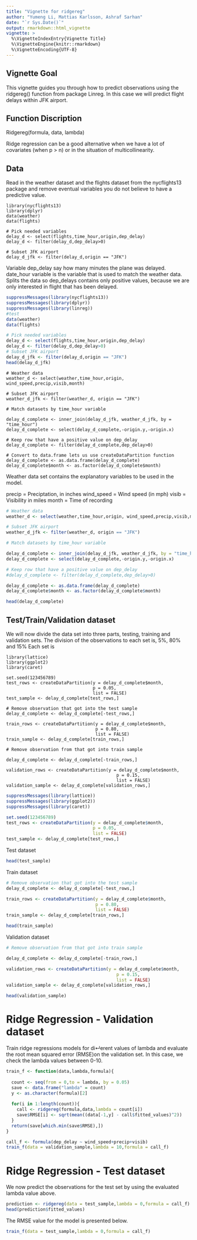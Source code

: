```yaml
---
title: "Vignette for ridgereg"
author: "Yumeng Li, Mattias Karlsson, Ashraf Sarhan"
date: "`r Sys.Date()`"
output: rmarkdown::html_vignette
vignette: >
  %\VignetteIndexEntry{Vignette Title}
  %\VignetteEngine{knitr::rmarkdown}
  %\VignetteEncoding{UTF-8}
---
```


## Vignette Goal
This vignette guides you through how to predict observations using the ridgereg() function from package Linreg. In this case we will predict flight delays within JFK airport.

## Function Discription
Ridgereg(formula, data, lambda) 

Ridge regression can be a good alternative when we have a lot of covariates (when p > n) or in the situation of multicollinearity.

## Data
Read in the weather dataset and the flights dataset from the nycflights13 package and remove eventual variables you do not believe to have a predictive value.
```
library(nycflights13)
library(dplyr)
data(weather)
data(flights)

# Pick needed variables
delay_d <- select(flights,time_hour,origin,dep_delay)
delay_d <- filter(delay_d,dep_delay>0)

# Subset JFK airport
delay_d_jfk <- filter(delay_d,origin == "JFK")
```
Variable dep_delay say how many minutes the plane was delayed. date_hour variable is the variable that is used to match the weather data. Splits the data so dep_delays contains only positive values, because we are only interested in flight that has been delayed.
```r
suppressMessages(library(nycflights13))
suppressMessages(library(dplyr))
suppressMessages(library(linreg))
#test
data(weather)
data(flights)

# Pick needed variables
delay_d <- select(flights,time_hour,origin,dep_delay)
delay_d <- filter(delay_d,dep_delay>0)
# Subset JFK airport
delay_d_jfk <- filter(delay_d,origin == "JFK")
head(delay_d_jfk)
```

```
# Weather data
weather_d <- select(weather,time_hour,origin, wind_speed,precip,visib,month)

# Subset JFK airport
weather_d_jfk <- filter(weather_d, origin == "JFK")

# Match datasets by time_hour variable

delay_d_complete <- inner_join(delay_d_jfk, weather_d_jfk, by = "time_hour")
delay_d_complete <- select(delay_d_complete,-origin.y,-origin.x)

# Keep row that have a positive value on dep_delay
delay_d_complete <- filter(delay_d_complete,dep_delay>0)

# Convert to data.frame lets us use createDataPartition function
delay_d_complete <- as.data.frame(delay_d_complete)
delay_d_complete$month <- as.factor(delay_d_complete$month)
```
Weather data set contains the explanatory variables to be used in the model.

precip = Preciptation, in inches
wind_speed = Wind speed (in mph)
visib = Visibility in miles
month = Time of recording

```r
# Weather data
weather_d <- select(weather,time_hour,origin, wind_speed,precip,visib,month)

# Subset JFK airport
weather_d_jfk <- filter(weather_d, origin == "JFK")

# Match datasets by time_hour variable

delay_d_complete <- inner_join(delay_d_jfk, weather_d_jfk, by = "time_hour")
delay_d_complete <- select(delay_d_complete,-origin.y,-origin.x)

# Keep row that have a positive value on dep_delay
#delay_d_complete <- filter(delay_d_complete,dep_delay>0)

delay_d_complete <- as.data.frame(delay_d_complete)
delay_d_complete$month <- as.factor(delay_d_complete$month)

head(delay_d_complete)
```

## Test/Train/Validation dataset
We will now divide the data set into three parts, testing, training and validation sets. The division of the observations to each set is, 5%, 80% and 15%
Each set is
```
library(lattice)
library(ggplot2)
library(caret)

set.seed(123456789)
test_rows <- createDataPartition(y = delay_d_complete$month,
                                 p = 0.05,
                                 list = FALSE)
test_sample <- delay_d_complete[test_rows,]

# Remove observation that got into the test sample
delay_d_complete <- delay_d_complete[-test_rows,]

train_rows <- createDataPartition(y = delay_d_complete$month,
                                  p = 0.80,
                                  list = FALSE)
train_sample <- delay_d_complete[train_rows,]

# Remove observation from that got into train sample

delay_d_complete <- delay_d_complete[-train_rows,]

validation_rows <- createDataPartition(y = delay_d_complete$month,
                                          p = 0.15,
                                          list = FALSE)
validation_sample <- delay_d_complete[validation_rows,]

```
```r
suppressMessages(library(lattice))
suppressMessages(library(ggplot2))
suppressMessages(library(caret))

set.seed(123456789)
test_rows <- createDataPartition(y = delay_d_complete$month,
                                 p = 0.05,
                                 list = FALSE)
test_sample <- delay_d_complete[test_rows,]

```
Test dataset
```r
head(test_sample)
```

Train dataset
```r
# Remove observation that got into the test sample
delay_d_complete <- delay_d_complete[-test_rows,]

train_rows <- createDataPartition(y = delay_d_complete$month,
                                  p = 0.80,
                                  list = FALSE)
train_sample <- delay_d_complete[train_rows,]

head(train_sample)

```
Validation dataset
```r
# Remove observation from that got into train sample

delay_d_complete <- delay_d_complete[-train_rows,]

validation_rows <- createDataPartition(y = delay_d_complete$month,
                                          p = 0.15,
                                          list = FALSE)
validation_sample <- delay_d_complete[validation_rows,]

head(validation_sample)
```

# Ridge Regression - Validation dataset
Train ridge regressions models for di↵erent values of lambda and evaluate the root mean squared error (RMSE)on the validation set.
In this case, we check the lambda values between 0-10.
```r
train_f <- function(data,lambda,formula){
  
  count <- seq(from = 0,to = lambda, by = 0.05)
  save <- data.frame("lambda" = count)
  y <- as.character(formula)[2]
  
  for(i in 1:length(count)){
    call <- ridgereg(formula,data,lambda = count[i])
    save$RMSE[i] <- sqrt(mean((data[-1,y] - call$fitted_values)^2))
  }
  return(save[which.min(save$RMSE),])
}

call_f <- formula(dep_delay ~ wind_speed+precip+visib)
train_f(data = validation_sample,lambda = 10,formula = call_f)

```

# Ridge Regression - Test dataset
We now predict the observations for the test set by using the evaluated lambda value above.
```r
prediction <- ridgereg(data = test_sample,lambda = 0,formula = call_f)
head(prediction$fitted_values)
```
The RMSE value for the model is presented below.
```r
train_f(data = test_sample,lambda = 0,formula = call_f)
```
